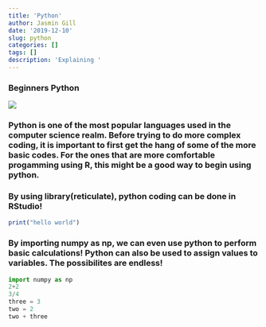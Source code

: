 ```yaml
---
title: 'Python'
author: Jasmin Gill
date: '2019-12-10'
slug: python
categories: []
tags: []
description: 'Explaining '
---
```

### Beginners Python

![](/blog/2019-12-10-python_files/images.jpg)

### Python is one of the most popular languages used in the computer science realm. Before trying to do more complex coding, it is important to first get the hang of some of the more basic codes. For the ones that are more comfortable progamming using R, this might be a good way to begin using python. 

### By using library(reticulate), python coding can be done in RStudio! 

```r

print("hello world")
```

### By importing numpy as np, we can even use python to perform basic calculations! Python can also be used to assign values to variables. The possibilites are endless!

```python
import numpy as np
2+2
3/4
three = 3
two = 2
two + three
```